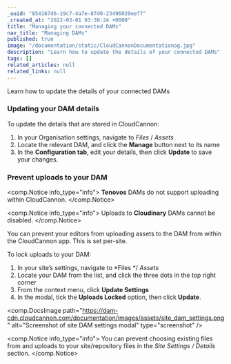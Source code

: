 ```yaml
---
_uuid: "854167d6-19c7-4a7e-8fd0-23496020eef7"
_created_at: "2022-03-01 03:30:24 +0000"
title: "Managing your connected DAMs"
nav_title: "Managing DAMs"
published: true
image: "/documentation/static/CloudCannonDocumentationog.jpg"
description: "Learn how to update the details of your connected DAMs"
tags: []
related_articles: null
related_links: null
---
```


Learn how to update the details of your connected DAMs

### Updating your DAM details
To update the details that are stored in CloudCannon:

1. In your Organisation settings, navigate to *Files* / *Assets*
2. Locate the relevant DAM, and click the **Manage** button next to its name
3. In the **Configuration tab**, edit your details, then click **Update** to save your changes.

### Prevent uploads to your DAM


<comp.Notice info_type="info">
  **Tenovos** DAMs do not support uploading within CloudCannon.
</comp.Notice>

<comp.Notice info_type="info">
  Uploads to **Cloudinary** DAMs cannot be disabled.
</comp.Notice>

You can prevent your editors from uploading assets to the DAM from within the CloudCannon app. This is set per-site.

To lock uploads to your DAM:

1. In your site’s settings, navigate to *Files */ *Assets*
2. Locate your DAM from the list, and click the three dots in the top right corner
3. From the context menu, click **Update Settings**
4. In the modal, tick the **Uploads Locked** option, then click **Update**.

<comp.DocsImage path="https://dam-cdn.cloudcannon.com/documentation/images/assets/site_dam_settings.png" alt="Screenshot of site DAM settings modal" type="screenshot" />

<comp.Notice info_type="info">
  You can prevent choosing existing files from and uploads to your site/repository files in the *Site Settings / Details* section.
</comp.Notice>
